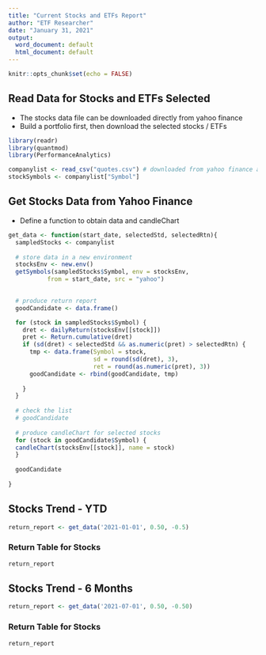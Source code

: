 ```yaml
---
title: "Current Stocks and ETFs Report"
author: "ETF Researcher"
date: "January 31, 2021"
output:
  word_document: default
  html_document: default
---
```


```r
knitr::opts_chunk$set(echo = FALSE)
```

## Read Data for Stocks and ETFs Selected

* The stocks data file can be downloaded directly from yahoo finance
* Build a portfolio first, then download the selected stocks / ETFs
```r
library(readr)
library(quantmod)
library(PerformanceAnalytics)
```

```r
companylist <- read_csv("quotes.csv") # downloaded from yahoo finance as csv file
stockSymbols <- companylist["Symbol"]
```

## Get Stocks Data from Yahoo Finance

* Define a function to obtain data and candleChart
```r
get_data <- function(start_date, selectedStd, selectedRtn){
  sampledStocks <- companylist
  
  # store data in a new environment
  stocksEnv <- new.env()
  getSymbols(sampledStocks$Symbol, env = stocksEnv, 
           from = start_date, src = "yahoo")
  

  # produce return report
  goodCandidate <- data.frame()

  for (stock in sampledStocks$Symbol) {
    dret <- dailyReturn(stocksEnv[[stock]])
    pret <- Return.cumulative(dret)
    if (sd(dret) < selectedStd && as.numeric(pret) > selectedRtn) {
      tmp <- data.frame(Symbol = stock, 
                        sd = round(sd(dret), 3), 
                        ret = round(as.numeric(pret), 3))
      goodCandidate <- rbind(goodCandidate, tmp)
      
    }
  }
  
  # check the list
  # goodCandidate
  
  # produce candleChart for selected stocks
  for (stock in goodCandidate$Symbol) {
  candleChart(stocksEnv[[stock]], name = stock)
  }
  
  goodCandidate
  
}
```
## Stocks Trend - YTD
```r
return_report <- get_data('2021-01-01', 0.50, -0.5)
```

### Return Table for Stocks
```r
return_report
```

## Stocks Trend - 6 Months
```r
return_report <- get_data('2021-07-01', 0.50, -0.50)
```

### Return Table for Stocks
```r
return_report
```

